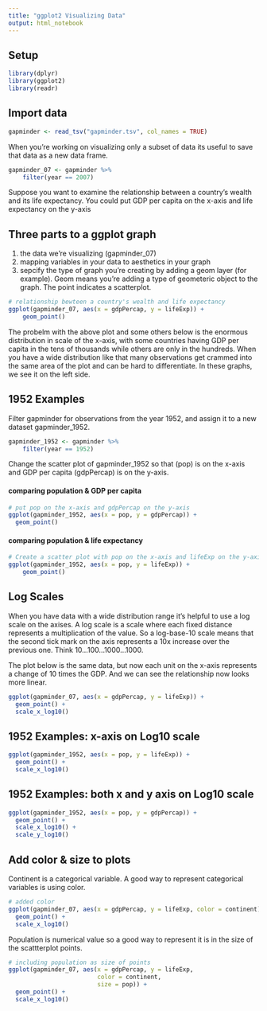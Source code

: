 ```yaml
---
title: "ggplot2 Visualizing Data"
output: html_notebook
---
```


## Setup

```r
library(dplyr)
library(ggplot2)
library(readr)
```

## Import data

```r
gapminder <- read_tsv("gapminder.tsv", col_names = TRUE)
```

When you're working on visualizing only a subset of data its useful to save that data as a new data frame.

```r
gapminder_07 <- gapminder %>%
    filter(year == 2007)
```

Suppose you want to examine the relationship between a country's wealth and its life expectancy. You could put GDP per capita on the x-axis and life expectancy on the y-axis


## Three parts to a ggplot graph

1. the data we're visualizing (gapminder_07)
2. mapping variables in your data to aesthetics in your graph
3. sepcify the type of graph you're creating by adding a geom layer (for example). Geom means you're adding a type of geometeric object to the graph. The point indicates a scatterplot.


```r
# relationship bewteen a country's wealth and life expectancy
ggplot(gapminder_07, aes(x = gdpPercap, y = lifeExp)) +
    geom_point()
```

The probelm with the above plot and some others below is the enormous distribution in scale of the x-axis, with some countries having GDP per capita in the tens of thousands while others are only in the hundreds. When you have a wide distribution like that many observations get crammed into the same area of the plot and can be hard to differentiate. In these graphs, we see it on the left side.


## 1952 Examples

Filter gapminder for observations from the year 1952, and assign it to a new dataset gapminder_1952.

```r
gapminder_1952 <- gapminder %>%
    filter(year == 1952)
```

Change the scatter plot of gapminder_1952 so that (pop) is on the x-axis and GDP per capita (gdpPercap) is on the y-axis.

#### comparing population & GDP per capita

```r
# put pop on the x-axis and gdpPercap on the y-axis
ggplot(gapminder_1952, aes(x = pop, y = gdpPercap)) +
  geom_point()
```

#### comparing population & life expectancy

```r
# Create a scatter plot with pop on the x-axis and lifeExp on the y-axis
ggplot(gapminder_1952, aes(x = pop, y = lifeExp)) + 
    geom_point()
```

## Log Scales

When you have data with a wide distribution range it's helpful to use a log scale on the axises. A log scale is a scale where each fixed distance represents a multiplication of the value. So a log-base-10 scale means that the second tick mark on the axis represents a 10x increase over the previous one. Think 10...100...1000...1000.

The plot below is the same data, but now each unit on the x-axis represents a change of 10 times the GDP. And we can see the relationship now looks more linear.

```r
ggplot(gapminder_07, aes(x = gdpPercap, y = lifeExp)) +
  geom_point() +
  scale_x_log10()
```

## 1952 Examples: x-axis on Log10 scale

```r
ggplot(gapminder_1952, aes(x = pop, y = lifeExp)) +
  geom_point() +
  scale_x_log10()
```

## 1952 Examples: both x and y axis on Log10 scale

```r
ggplot(gapminder_1952, aes(x = pop, y = gdpPercap)) +
  geom_point() +
  scale_x_log10() +
  scale_y_log10()
```

## Add color & size to plots

Continent is a categorical variable. A good way to represent categorical variables is using color. 

```r
# added color
ggplot(gapminder_07, aes(x = gdpPercap, y = lifeExp, color = continent)) +
  geom_point() +
  scale_x_log10()
```

Population is numerical value so a good way to represent it is in the size of the scattterplot points.

```r
# including population as size of points
ggplot(gapminder_07, aes(x = gdpPercap, y = lifeExp,
                         color = continent,
                         size = pop)) +
  geom_point() +
  scale_x_log10()
```

